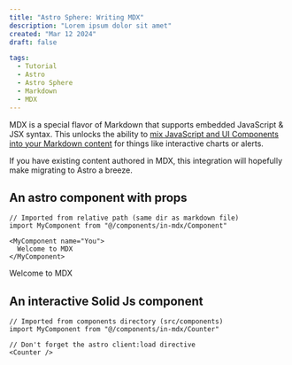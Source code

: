 ```yaml
---
title: "Astro Sphere: Writing MDX"
description: "Lorem ipsum dolor sit amet"
created: "Mar 12 2024"
draft: false

tags:
  - Tutorial
  - Astro
  - Astro Sphere
  - Markdown
  - MDX
---
```


MDX is a special flavor of Markdown that supports embedded JavaScript & JSX syntax. This unlocks the ability to [mix JavaScript and UI Components into your Markdown content](https://docs.astro.build/en/guides/markdown-content/#mdx-features) for things like interactive charts or alerts.

If you have existing content authored in MDX, this integration will hopefully make migrating to Astro a breeze.

## An astro component with props

```
// Imported from relative path (same dir as markdown file)
import MyComponent from "@/components/in-mdx/Component"

<MyComponent name="You">
  Welcome to MDX
</MyComponent>
```


<MyComponent name="You">
  Welcome to MDX
</MyComponent>



## An interactive Solid Js component

```
// Imported from components directory (src/components)
import MyComponent from "@/components/in-mdx/Counter"

// Don't forget the astro client:load directive
<Counter /> 
```


<Counter />

<br/>
<br/>
<br/>